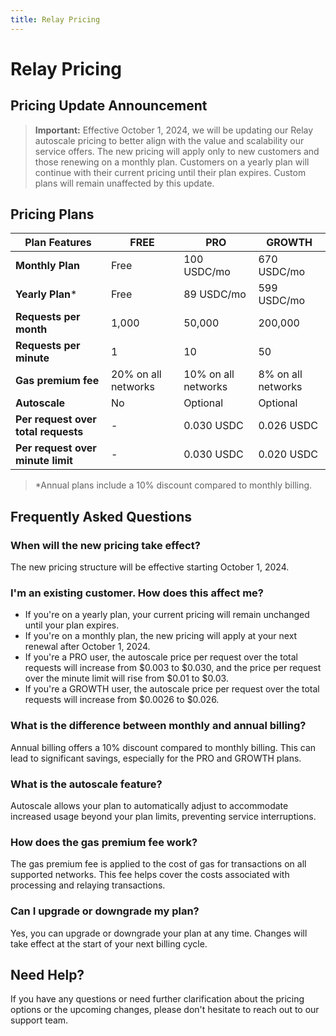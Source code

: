 ```yaml
---
title: Relay Pricing
---
```


# Relay Pricing

## Pricing Update Announcement

> **Important:** Effective October 1, 2024, we will be updating our Relay autoscale pricing to better align with the value and scalability our service offers. The new pricing will apply only to new customers and those renewing on a monthly plan. Customers on a yearly plan will continue with their current pricing until their plan expires. Custom plans will remain unaffected by this update.

## Pricing Plans

| Plan Features | FREE | PRO | GROWTH |
|--------------|------|-----|---------|
| **Monthly Plan** | Free | 100 USDC/mo | 670 USDC/mo |
| **Yearly Plan*** | Free | 89 USDC/mo | 599 USDC/mo |
| **Requests per month** | 1,000 | 50,000 | 200,000 |
| **Requests per minute** | 1 | 10 | 50 |
| **Gas premium fee** | 20% on all networks | 10% on all networks | 8% on all networks |
| **Autoscale** | No | Optional | Optional |
| **Per request over total requests** | - | 0.030 USDC | 0.026 USDC |
| **Per request over minute limit** | - | 0.030 USDC | 0.020 USDC |

> *Annual plans include a 10% discount compared to monthly billing.

## Frequently Asked Questions

### When will the new pricing take effect?
The new pricing structure will be effective starting October 1, 2024.

### I'm an existing customer. How does this affect me?
- If you're on a yearly plan, your current pricing will remain unchanged until your plan expires.
- If you're on a monthly plan, the new pricing will apply at your next renewal after October 1, 2024.
- If you're a PRO user, the autoscale price per request over the total requests will increase from $0.003 to $0.030, and the price per request over the minute limit will rise from $0.01 to $0.03.
- If you're a GROWTH user, the autoscale price per request over the total requests will increase from $0.0026 to $0.026.

### What is the difference between monthly and annual billing?
Annual billing offers a 10% discount compared to monthly billing. This can lead to significant savings, especially for the PRO and GROWTH plans.

### What is the autoscale feature?
Autoscale allows your plan to automatically adjust to accommodate increased usage beyond your plan limits, preventing service interruptions.

### How does the gas premium fee work?
The gas premium fee is applied to the cost of gas for transactions on all supported networks. This fee helps cover the costs associated with processing and relaying transactions.

### Can I upgrade or downgrade my plan?
Yes, you can upgrade or downgrade your plan at any time. Changes will take effect at the start of your next billing cycle.

## Need Help?
If you have any questions or need further clarification about the pricing options or the upcoming changes, please don't hesitate to reach out to our support team.